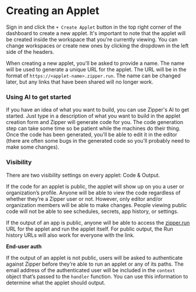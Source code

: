 # Creating an Applet

Sign in and click the `+ Create Applet` button in the top right corner of the dashboard to create a new applet. It's important to note that the applet will be created inside the workspace that you're currently viewing. You can change workspaces or create new ones by clicking the dropdown in the left side of the headers.

When creating a new applet, you'll be asked to provide a name. The name will be used to generate a unique URL for the applet. The URL will be in the format of `https://<applet-name>.zipper.run`. The name can be changed later, but any links that have been shared will no longer work.

### **Using AI to get started**

If you have an idea of what you want to build, you can use Zipper's AI to get started. Just type in a description of what you want to build in the applet creation form and Zipper will generate code for you. The code generation step can take some time so be patient while the machines do their thing. Once the code has been generated, you'll be able to edit it in the editor (there are often some bugs in the generated code so you'll probably need to make some changes).

### **Visibility**

There are two visibility settings on every applet: Code & Output.

If the code for an applet is public, the applet will show up on you a user or organization’s profile. Anyone will be able to view the code regardless of whether they’re a Zipper user or not. However, only editor and/or organization members will be able to make changes. People viewing public code will not be able to see schedules, secrets, app history, or settings.

If the output of an app is public, anyone will be able to access the [zipper.run](http://zipper.run) URL for the applet and run the applet itself. For public output, the Run history URLs will also work for everyone with the link.

**End-user auth**

If the output of an applet is not public, users will be asked to authenticate against Zipper before they’re able to run an applet or any of its paths. The email address of the authenticated user will be included in the `context` object that’s passed to the `handler` function. You can use this information to determine what the applet should output.
